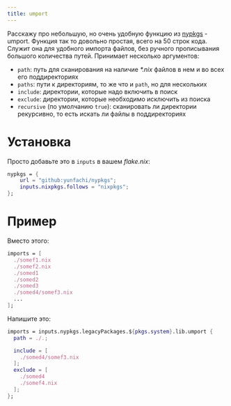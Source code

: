```yaml
---
title: umport
---
```


Расскажу про небольшую, но очень удобную функцию из [nypkgs](http://github.com/yunfachi/nypkgs) - umport.
Функция так то довольно простая, всего на 50 строк кода. Служит она для удобного импорта файлов, без ручного прописывания большого количества путей. Принимает несколько аргументов:
 - `path`: путь для сканирования на наличие _*.nix_ файлов в нем и во всех его поддиректориях
 - `paths`: пути к директориям, то же что и `path`, но для нескольких
 - `include`: директории, которые надо включить в поиск
 - `exclude`: директории, которые необходимо исключить из поиска
 - `recursive` (по умолчанию `true`): сканировать ли директории рекурсивно, то есть искать ли файлы в поддиректориях

# Установка

Просто добавьте это в `inputs` в вашем _flake.nix_:
```nix
nypkgs = {
    url = "github:yunfachi/nypkgs";
    inputs.nixpkgs.follows = "nixpkgs";
};
```

# Пример

Вместо этого:
```nix
imports = [
  ./somef1.nix
  ./somef2.nix
  ./somed1
  ./somed2
  ./somed3
  ./somed4/somef3.nix
  ...
];
```

Напишите это:
```nix
imports = inputs.nypkgs.legacyPackages.${pkgs.system}.lib.umport {
  path = ./.;

  include = [
    ./somed4/somef3.nix
  ];
  exclude = [
    ./somed4
    ./somef4.nix
  ];
};
```

